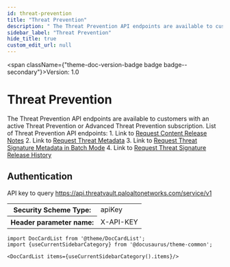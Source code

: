 ```yaml
---
id: threat-prevention
title: "Threat Prevention"
description: " The Threat Prevention API endpoints are available to customers with an active Threat Prevention or Advanced Threat Prevention subscription. List of Threat Prevention API endpoints: 1. Link to [Request Content Release Notes](/threat-vault/api/releasenotes) 2. Link to [Request Threat Metadata](/threat-vault/api/threats) 3. Link to [Request Threat Signature Metadata in Batch Mode](/threat-vault/api/threatsbatch) 4. Link to [Request Threat Signature Release History](/threat-vault/api/threatshistory)"
sidebar_label: "Threat Prevention"
hide_title: true
custom_edit_url: null
---
```



<span className={"theme-doc-version-badge badge badge--secondary"}>Version: 1.0</span>

<h1 className={"openapi__heading"}>Threat Prevention</h1>



 The Threat Prevention API endpoints are available to customers with an active Threat Prevention or Advanced Threat Prevention subscription. List of Threat Prevention API endpoints: 1. Link to [Request Content Release Notes](/threat-vault/api/releasenotes) 2. Link to [Request Threat Metadata](/threat-vault/api/threats) 3. Link to [Request Threat Signature Metadata in Batch Mode](/threat-vault/api/threatsbatch) 4. Link to [Request Threat Signature Release History](/threat-vault/api/threatshistory) 

<div style={{"marginBottom":"2rem"}}><h2 id={"authentication"} style={{"marginBottom":"1rem"}}>Authentication</h2><SchemaTabs className={"openapi-tabs__security-schemes"}><TabItem label={"API Key: X-API-KEY"} value={"X-API-KEY"}>

API key to query https://api.threatvault.paloaltonetworks.com/service/v1

<div><table><tbody><tr><th>Security Scheme Type:</th><td>apiKey</td></tr><tr><th>Header parameter name:</th><td>X-API-KEY</td></tr></tbody></table></div></TabItem></SchemaTabs></div>

```mdx-code-block
import DocCardList from '@theme/DocCardList';
import {useCurrentSidebarCategory} from '@docusaurus/theme-common';

<DocCardList items={useCurrentSidebarCategory().items}/>
```
      
